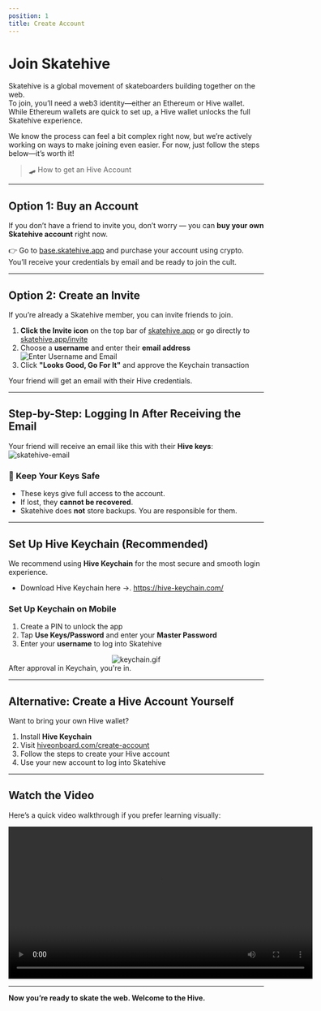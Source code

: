 ```yaml
---
position: 1
title: Create Account
---
```


# Join Skatehive

Skatehive is a global movement of skateboarders building together on the web.  
To join, you’ll need a web3 identity—either an Ethereum or Hive wallet. While Ethereum wallets are quick to set up, a Hive wallet unlocks the full Skatehive experience.

We know the process can feel a bit complex right now, but we’re actively working on ways to make joining even easier. For now, just follow the steps below—it’s worth it!

> 🛹 How to get an Hive Account

---


## Option 1: Buy an Account 

If you don’t have a friend to invite you, don’t worry — you can **buy your own Skatehive account** right now.

👉 Go to [base.skatehive.app](https://base.skatehive.app) and purchase your account using crypto.  
You’ll receive your credentials by email and be ready to join the cult.

---

## Option 2: Create an Invite

If you’re already a Skatehive member, you can invite friends to join.

1. **Click the Invite icon** on the top bar of [skatehive.app](https://skatehive.app) or go directly to [skatehive.app/invite](https://www.skatehive.app/invite)
2. Choose a **username** and enter their **email address**  
   ![Enter Username and Email](https://ipfs.skatehive.app/ipfs/QmXWnFG2EpEXpVLtLRYSnPPq5LLgDDoeJvLLmy6VwDnXhR)
3. Click **"Looks Good, Go For It"** and approve the Keychain transaction

Your friend will get an email with their Hive credentials.

---

## Step-by-Step: Logging In After Receiving the Email

Your friend will receive an email like this with their **Hive keys**:  
![skatehive-email](https://ipfs.skatehive.app/ipfs/QmdMtvUyP1ZX7NEZwknVWosuKsYvikxdHUipqM78Pyz7Wk)

### 🔐 Keep Your Keys Safe

- These keys give full access to the account.  
- If lost, they **cannot be recovered**.
- Skatehive does **not** store backups. You are responsible for them.

---

## Set Up Hive Keychain (Recommended)

We recommend using **Hive Keychain** for the most secure and smooth login experience.

- Download Hive Keychain here ->. https://hive-keychain.com/
### Set Up Keychain on Mobile

1. Create a PIN to unlock the app  
2. Tap **Use Keys/Password** and enter your **Master Password**  
3. Enter your **username** to log into Skatehive  

<center>
<img src="https://ipfs.skatehive.app/ipfs/bafybeiflu3bt3btb3tdvcbyyrt7ekeyjld2vqdbfd6xh2fzkydj6bxqdye?filename=skatehive.gif" alt="keychain.gif" style={{ maxWidth: '480px', width: '100%' }} />
</center>
After approval in Keychain, you're in.

---

## Alternative: Create a Hive Account Yourself

Want to bring your own Hive wallet?

1. Install **Hive Keychain**
2. Visit [hiveonboard.com/create-account](https://hiveonboard.com/create-account)
3. Follow the steps to create your Hive account
4. Use your new account to log into Skatehive

---

## Watch the Video

Here’s a quick video walkthrough if you prefer learning visually:

<div style={{ display: 'flex', justifyContent: 'center', margin: '20px 0' }}>
  <video width="600" controls>
    <source src="https://ipfs.skatehive.app/ipfs/QmYuM1h51bddDuC44FoAQYp9FRF2CghCncULeS4T3bp727" type="video/mp4" />
    Your browser does not support the video tag.
  </video>
</div>

---

**Now you’re ready to skate the web. Welcome to the Hive.**
